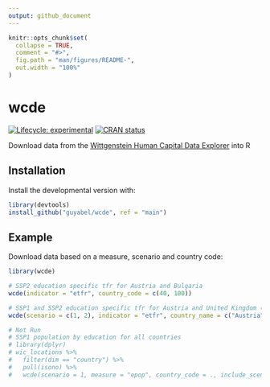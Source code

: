 ```yaml
---
output: github_document
---
```


<!-- README.md is generated from README.Rmd. Please edit that file -->

```r
knitr::opts_chunk$set(
  collapse = TRUE,
  comment = "#>",
  fig.path = "man/figures/README-",
  out.width = "100%"
)
```

# wcde

<!-- badges: start -->
[![Lifecycle: experimental](https://img.shields.io/badge/lifecycle-experimental-orange.svg)](https://www.tidyverse.org/lifecycle/#experimental)
[![CRAN status](https://www.r-pkg.org/badges/version/wcde)](https://CRAN.R-project.org/package=wcde)
<!-- badges: end -->

Download data from the [Wittgenstein Human Capital Data Explorer](http://dataexplorer.wittgensteincentre.org/wcde-v2/) into R

## Installation

<!-- You can install the released version of wcde from [CRAN](https://CRAN.R-project.org) with: -->

<!-- ``` r -->
<!-- install.packages("wcde") -->
<!-- ``` -->

Install the developmental version with:

``` r
library(devtools)
install_github("guyabel/wcde", ref = "main")
```

## Example

Download data based on a measure, scenario and country code:

```r
library(wcde)

# SSP2 education specific tfr for Austria and Bulgaria
wcde(indicator = "etfr", country_code = c(40, 100))

# SSP1 and SSP2 education specific tfr for Austria and United Kingdom (guessing the country codes)
wcde(scenario = c(1, 2), indicator = "etfr", country_name = c("Austria", "UK"))

# Not Run
# SSP1 population by education for all countries
# library(dplyr)
# wic_locations %>%
#   filter(dim == "country") %>%
#   pull(isono) %>%
#   wcde(scenario = 1, measure = "epop", country_code = ., include_scenario_names = TRUE)
```

<!-- What is special about using `README.Rmd` instead of just `README.md`? You can include R chunks like so: -->

<!-- ```{r cars} -->
<!-- summary(cars) -->
<!-- ``` -->

<!-- You'll still need to render `README.Rmd` regularly, to keep `README.md` up-to-date. -->

<!-- You can also embed plots, for example: -->

<!-- ```{r pressure, echo = FALSE} -->
<!-- plot(pressure) -->
<!-- ``` -->

<!-- In that case, don't forget to commit and push the resulting figure files, so they display on GitHub! -->
